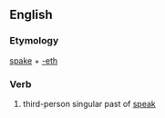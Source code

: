 ==English==

===Etymology===
[[spake]] + [[-eth]]

===Verb===
{{en-verb form}}

# {{archaic}} third-person singular past of [[speak]]